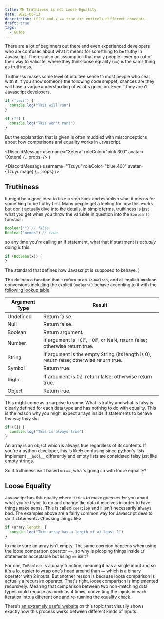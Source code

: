 ```yaml
---
title: 📚 Truthiness is not Loose Equality
date: 2021-06-13
description: if(x) and x == true are entirely different concepts.
draft: true
tags:
  - Guide
---
```


There are a lot of beginners out there and even experienced developers who are confused about what it means for something to be truthy in Javascript. There's also an assumption that many people never go out of their way to validate, where they think loose equality (`==`) is the same thing as truthiness.

Truthiness makes some level of intuitive sense to most people who deal with it. If you show someone the following code snippet, chances are they will have a vague understanding of what's going on. Even if they aren't Javascript developers.

```js
if ("test") {
  console.log("This will run")
}

if ("") {
  console.log("This won't run!")
}
```

But the explanation that is given is often muddled with misconceptions about how comparisons and equality works in Javascript.



  <DiscordMessage
    username="Xetera"
    roleColor="pink.300"
    avatar={Xetera}
    {...props}
  />
)

  <DiscordMessage
    username="Tzuyu"
    roleColor="blue.400"
    avatar={TzuyuImage}
    {...props}
  />
)

<DiscordMessageContainer>
  <Me
    message="So why do you think the if statement works if the string isn't empty?"
    date="Today at 9:42 PM"
  />
  <Tzuyu
    message="Because a non-empty string is truthy, right?"
    date="Today at 9:42 PM"
  />
  <Me message="Yeah, do you know what that means?" date="Today at 9:43 PM" />
  <Tzuyu
    messages={[
      "Yeah",
      "I think so",
      "like if you were comparing 'test' == true it would be truthy",
    ]}
    date="Today at 9:44 PM"
    reactions={[
      { image: YooYikes, reactCount: 2, reacted: true, name: ":yooyikes:" },
    ]}
  />
  <Me message="Have you actually tried that?" date="Today at 9:45 PM" />
  <Tzuyu messages={["no"]} date="Today at 9:45 PM" />
  <Tzuyu
    messages={["wait wtf"]}
    date="Today at 9:47 PM"
    reactions={[
      { image: SanaKek, reactCount: 2, reacted: false, name: ":sana_kek:" },
    ]}
  />
  <DiscordMessage
    avatar={DubuImage}
    username="Dubu"
    message="lmao"
    date="Today at 9:48 PM"
  />
</DiscordMessageContainer>

## Truthiness

It might be a good idea to take a step back and establish what it means for something to be truthy first. Many people get a feeling for how this works but don't actually dive into the details. In simple terms, truthiness is just what you get when you throw the variable in question into the `Boolean()` function.

```js
Boolean("") // false
Boolean("memes") // true
```

so any time you're calling an if statement, what that if statement is _actually_ doing is this:

```js
if (Boolean(x)) {
}
```

  <Toastable text="Ecma-262 spec" color="pink.400">
    The standard that defines how Javascript is supposed to behave.
  </Toastable>
)

The <Ecma /> defines a function that it refers to as `ToBoolean`, and all implicit boolean conversions including the explicit `Boolean()` behave according to it with the [following lookup table](https://tc39.es/ecma262/multipage/abstract-operations.html#sec-toboolean).

| Argument Type | Result                                                                                  |
| ------------- | --------------------------------------------------------------------------------------- |
| Undefined     | Return false.                                                                           |
| Null          | Return false.                                                                           |
| Boolean       | Return argument.                                                                        |
| Number        | If argument is +0𝔽, -0𝔽, or NaN, return false; otherwise return true.                   |
| String        | If argument is the empty String (its length is 0), return false; otherwise return true. |
| Symbol        | Return true.                                                                            |
| BigInt        | If argument is 0ℤ, return false; otherwise return true.                                 |
| Object        | Return true.                                                                            |

This might come as a surprise to some. What is truthy and what is falsy is clearly defined for each data type and has nothing to do with equality. This is the reason why you might expect arrays inside if statements to behave the way they do.

```js
if ([]) {
  console.log("This is always true")
}
```

An array is an object which is always true regardless of its contents. If you're a python developer, this is likely confusing since python's lists implement `__bool__` differently and empty lists are considered falsy just like empty strings.

So if truthiness isn't based on `==`, what's going on with loose equality?

## Loose Equality

Javascript has this quality where it tries to make guesses for you about what you're trying to do and change the data it receives in order to have things make sense. This is called `coercion` and it isn't necessarily always bad. The examples above are a fairly common way for Javascript devs to do if statements. Checking things like

```js
if (array.length) {
  console.log("This array has a length of at least 1")
}
```

to make sure an array isn't empty. The same coercion happens when using the loose comparison operator `==`, so why is plopping things inside `if` statements acceptable but using `==` isn't?

For one, `ToBoolean` is a unary function, meaning it has a single input and so it's a lot easier to wrap one's head around than `==` which is a binary operator with 2 inputs. But another reason is because loose comparison is actually a recursive operator. That's right, loose comparison is implemented recursively. Meaning that comparison between two non-matching data types could recurse as much as 4 times, converting the inputs in each iteration into a different one and re-running the equality check.

There's [an extremely useful website](https://felix-kling.de/js-loose-comparison/) on this topic that visually shows exactly how this process works between different kinds of inputs.

